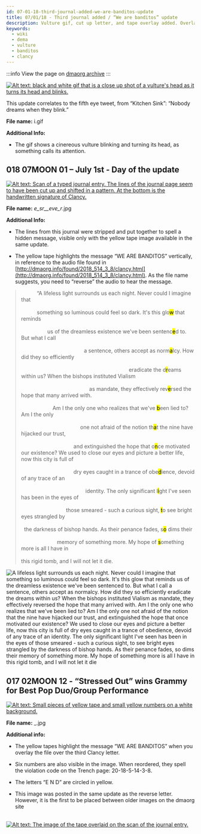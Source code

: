 ```yaml
---
id: 07-01-18-third-journal-added-we-are-banditos-update
title: 07/01/18 - Third journal added / “We are banditos” update
description: Vulture gif, cut up letter, and tape overlay added. Overlay reveals "we are banditos" in journal entry.
keywords:
  - wiki
  - dema
  - vulture
  - banditos
  - clancy
---
```


:::info
View the page on [dmaorg archive](https://www.dmaorg.site/070118/found/15398642_14/clancy.html)
:::

[![Alt text: black and white gif that is a close up shot of a vulture's head as it turns its head and blinks.](./assets/i.gif)](./assets/i.gif)

This update correlates to the fifth eye tweet, from “Kitchen Sink”: “Nobody dreams when they blink.”

**File name:** i.gif

**Additional Info:**

- The gif shows a cinereous vulture blinking and turning its head, as something calls its attention.

## 018 07MOON 01 – July 1st - Day of the update

[![Alt text: Scan of a typed journal entry. The lines of the journal page seem to have been cut up and shifted in a pattern. At the bottom is the handwritten signature of Clancy.](./assets/_e_sr__eve_r_.jpg)](./assets/_e_sr__eve_r_.jpg)

**File name:** _e_sr__eve_r_.jpg

**Additional Info:**

- The lines from this journal were stripped and put together to spell a hidden message, visible only with the yellow tape image available in the same update.

- The yellow tape highlights the message “WE ARE BANDITOS” vertically, in reference to the audio file found in [http://dmaorg.info/found/2018_514_3_8/clancy.html](http://dmaorg.info/found/2018_514_3_8/clancy.html). As the file name suggests, you need to “reverse” the audio to hear the message.

<div aria-hidden='true'>
<blockquote>
<p>&emsp;&emsp;&emsp;“A lifeless light surrounds us each night. Never could I imagine that <br></br>
 &emsp;&emsp;&emsp;something so luminous could feel so dark. It's this <span aria-label="glow">glo<mark class="highlight-yellow">w</mark></span> that reminds <br></br>
 &emsp;&emsp;&emsp;&emsp;&emsp;us of the dreamless existence we've been <span aria-label="sentenced">sentenc<mark class="highlight-yellow">e</mark>d</span> to. But what I call <br></br>
 &emsp;&emsp;&emsp;&emsp;&emsp;&emsp;&emsp;&emsp;&emsp;&emsp;&emsp;&emsp;a sentence, others accept as norm<mark class="highlight-yellow">a</mark>lcy. How did they so efficiently <br></br>
 &emsp;&emsp;&emsp;&emsp;&emsp;&emsp;&emsp;&emsp;&emsp;&emsp;&emsp;&emsp;&emsp;&emsp;&emsp;&emsp;&emsp;&emsp;&emsp;&emsp;&nbsp;&nbsp;eradicate the d<mark class="highlight-yellow">r</mark>eams within us? When the bishops instituted Vialism <br></br>
 &emsp;&emsp;&emsp;&emsp;&emsp;&emsp;&emsp;&emsp;&emsp;&emsp;&emsp;&emsp;&emsp;as mandate, they effectively rev<mark class="highlight-yellow">e</mark>rsed the hope that many arrived with. <br></br>
 &emsp;&emsp;&emsp;&emsp;&emsp;&emsp;Am I the only one who realizes that we've <mark class="highlight-yellow">b</mark>een lied to? Am I the only <br></br>
 &emsp;&emsp;&emsp;&emsp;&emsp;&emsp;&emsp;&emsp;&emsp;&emsp;&emsp;&nbsp;one not afraid of the notion th<mark class="highlight-yellow">a</mark>t the nine have hijacked our trust, <br></br>
 &emsp;&emsp;&emsp;&emsp;&emsp;&emsp;&emsp;&emsp;&emsp;&emsp;and extinguished the hope that o<mark class="highlight-yellow">n</mark>ce motivated our existence? We used to close our eyes and picture a better life, now this city is full of <br></br>
 &emsp;&emsp;&emsp;&emsp;&emsp;&emsp;&emsp;&emsp;&emsp;&emsp;dry eyes caught in a trance of obe<mark class="highlight-yellow">d</mark>ience, devoid of any trace of an <br></br>
 &emsp;&emsp;&emsp;&emsp;&emsp;&emsp;&emsp;&emsp;&emsp;&emsp;&emsp;&emsp;&nbsp;identity. The only significant l<mark class="highlight-yellow">i</mark>ght I've seen has been in the eyes of <br></br>
 &emsp;&emsp;&emsp;&emsp;&emsp;&emsp;&emsp;&nbsp;&emsp;&nbsp;those smeared - such a curious sight, <mark class="highlight-yellow">t</mark>o see bright eyes strangled by <br></br>
 &nbsp;&nbsp;the darkness of bishop hands. As their penance fades, s<mark class="highlight-yellow">o</mark> dims their <br></br>
 &emsp;&emsp;&emsp;&emsp;&emsp;&emsp;&nbsp;&nbsp;&nbsp;memory of something more. My hope of <mark class="highlight-yellow">s</mark>omething more is all I have in <br></br>
 this rigid tomb, and I will not let it die.</p></blockquote>
 </div>

<div id='transcriptionalt'>

 ![A lifeless light surrounds us each night. Never could I imagine that something so luminous could feel so dark. It's this glow that reminds us of the dreamless existence we've been sentenced to. But what I call a sentence, others accept as normalcy. How did they so efficiently eradicate the dreams within us? When the bishops instituted Vialism as mandate, they effectively reversed the hope that many arrived with. Am I the only one who realizes that we've been lied to? Am I the only one not afraid of the notion that the nine have hijacked our trust, and extinguished the hope that once motivated our existence? We used to close our eyes and picture a better life, now this city is full of dry eyes caught in a trance of obedience, devoid of any trace of an identity. The only significant light I've seen has been in the eyes of those smeared - such a curious sight, to see bright eyes strangled by the darkness of bishop hands. As their penance fades, so dims their memory of something more. My hope of something more is all I have in this rigid tomb, and I will not let it die](./assets/alttext.png)
 </div>


## 017 02MOON 12 - “Stressed Out” wins Grammy for Best Pop Duo/Group Performance

[![Alt text: Small pieces of yellow tape and small yellow numbers on a white background.](./assets/_.jpg)](./assets/_.jpg)

**File name:** _.jpg

**Additional info:**

- The yellow tapes highlight the message “WE ARE BANDITOS” when you overlay the file over the third Clancy letter.

- Six numbers are also visible in the image. When reordered, they spell the violation code on the Trench page: 20-18-5-14-3-8.

- The letters “E N D” are circled in yellow.

- This image was posted in the same update as the reverse letter. However, it is the first to be placed between older images on the dmaorg site

&emsp;&emsp;[![Alt text: The image of the tape overlaid on the scan of the journal entry.](./assets/_withnote.png)](./assets/_withnote.png)
